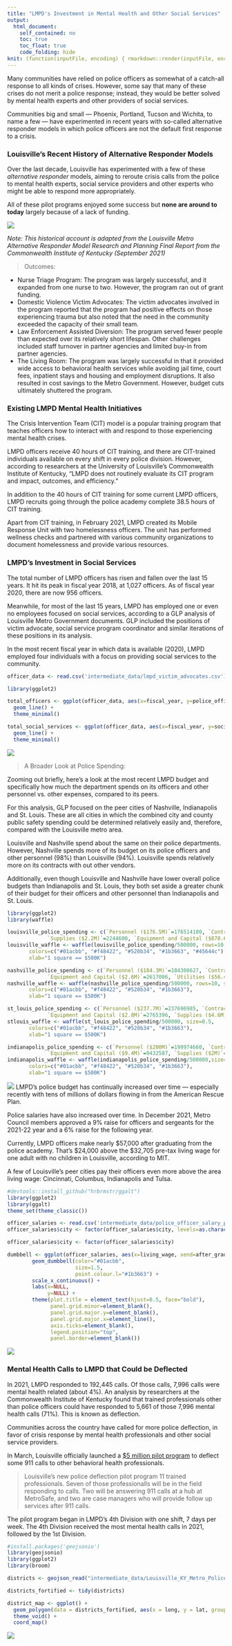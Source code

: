 ```yaml
---
title: "LMPD's Investment in Mental Health and Other Social Services"
output: 
  html_document:
    self_contained: no
    toc: true
    toc_float: true
    code_folding: hide
knit: (function(inputFile, encoding) { rmarkdown::render(inputFile, encoding = encoding, output_file = file.path(dirname(inputFile), 'index.html')) })
---
```


Many communities have relied on police officers as somewhat of a catch-all response to all kinds of crises. However, some say that many of these crises do not merit a police response; instead, they would be better solved by mental health experts and other providers of social services. 

Communities big and small — Phoenix, Portland, Tucson and Wichita, to name a few — have experimented in recent years with so-called alternative responder models in which police officers are not the default first response to a crisis. 

### Louisville's Recent History of Alternative Responder Models
Over the last decade, Louisville has experimented with a few of these *alternative responder* models, aiming to reroute crisis calls from the police to mental health experts, social service providers and other experts who might be able to respond more appropriately. 

All of these pilot programs enjoyed some success but **none are around to today** largely because of a lack of funding. 

![](images/alternative_responder.png)

*Note: This historical account is adapted from the Louisville Metro Alternative Responder Model Research and Planning Final Report from the Commonwealth Institute of Kentucky (September 2021)*

> Outcomes:

* Nurse Triage Program: The program was largely successful, and it expanded from one nurse to two. However, the program ran out of grant funding. 
* Domestic Violence Victim Advocates: The victim advocates involved in the program reported that the program had positive effects on those experiencing trauma but also noted that the need in the community exceeded the capacity of their small team.
* Law Enforcement Assisted Diversion: The program served fewer people than expected over its relatively short lifespan. Other challenges included staff turnover in partner agencies and limited buy-in from partner agencies.
* The Living Room: The program was largely successful in that it provided wide access to behavioral health services while avoiding jail time, court fees, inpatient stays and housing and employment disruptions. It also resulted in cost savings to the Metro Government. However, budget cuts ultimately shuttered the program.

### Existing LMPD Mental Health Initiatives

The Crisis Intervention Team (CIT) model is a popular training program that teaches officers how to interact with and respond to those experiencing mental health crises. 

LMPD officers receive 40 hours of CIT training, and there are CIT-trained individuals available on every shift in every police division. However, according to researchers at the University of Louisville's Commonwealth Institute of Kentucky, "LMPD does not routinely evaluate its CIT program and impact, outcomes, and efficiency."

In addition to the 40 hours of CIT training for some current LMPD officers, LMPD recruits going through the police academy complete 38.5 hours of CIT training. 

Apart from CIT training, in February 2021, LMPD created its Mobile Response Unit with two homelessness officers. The unit has performed wellness checks and partnered with various community organizations to document homelessness and provide various resources. 

### LMPD's Investment in Social Services

The total number of LMPD officers has risen and fallen over the last 15 years. It hit its peak in fiscal year 2018, at 1,027 officers. As of fiscal year 2020, there are now 956 officers. 

Meanwhile, for most of the last 15 years, LMPD has employed one or even no employees focused on social services, according to a GLP analysis of Louisville Metro Government documents. GLP included the positions of victim advocate, social service program coordinator and similar iterations of these positions in its analysis. 

In the most recent fiscal year in which data is available (2020), LMPD employed four individuals with a focus on providing social services to the community. 

```r

officer_data <- read.csv('intermediate_data/lmpd_victim_advocates.csv')

library(ggplot2)

total_officers <- ggplot(officer_data, aes(x=fiscal_year, y=police_officer)) +
  geom_line() + 
  theme_minimal()

total_social_services <- ggplot(officer_data, aes(x=fiscal_year, y=social_services)) +
  geom_line() + 
  theme_minimal()
```
![](images/officers_social_services.png)

> A Broader Look at Police Spending:

Zooming out briefly, here's a look at the most recent LMPD budget and specifically how much the department spends on its officers and other personnel vs. other expenses, compared to its peers. 

For this analysis, GLP focused on the peer cities of Nashville, Indianapolis and St. Louis. These are all cities in which the combined city and county public safety spending could be determined relatively easily and, therefore, compared with the Louisville metro area.

Louisville and Nashville spend about the same on their police departments. However, Nashville spends more of its budget on its police officers and other personnel (98%) than Louisville (94%). Louisville spends relatively more on its contracts with out other vendors. 

Additionally, even though Louisville and Nashville have lower overall police budgets than Indianapolis and St. Louis, they both set aside a greater chunk of their budget for their officers and other personnel than Indianapolis and St. Louis. 

```r

library(ggplot2)
library(waffle)

louisville_police_spending <- c(`Personnel ($176.5M)`=176514100, `Contracts ($8.4M)`=8449200, 
             `Supplies ($2.2M)`=2244600, `Equipment and Capital ($878.6K)`=878600, `Utilities ($30.6K)`=30600)
louisville_waffle <- waffle(louisville_police_spending/500000, rows=10, size=0.5, 
       colors=c("#01acbb", "#f48422", "#520b34", "#1b3663", "#45644c"), 
       xlab="1 square == $500K")

nashville_police_spending <- c(`Personnel ($184.3M)`=184308627, `Contracts ($731K)`=731118, 
             `Equipment and Capital ($2.6M)`=2617006, `Utilities ($56.4K)`=56414)
nashville_waffle <- waffle(nashville_police_spending/500000, rows=10, size=0.5, 
       colors=c("#01acbb", "#f48422", "#520b34", "#1b3663"), 
       xlab="1 square == $500K")

st_louis_police_spending <- c(`Personnel ($237.7M)`=237696985, `Contracts ($18M)`=17950338, 
             `Equipment and Capital ($2.8M)`=2765396, `Supplies ($4.6M)`=4623194)
stlouis_waffle <- waffle(st_louis_police_spending/500000, size=0.5,
       colors=c("#01acbb", "#f48422", "#520b34", "#1b3663"), 
       xlab="1 square == $500K")

indianapolis_police_spending <- c(`Personnel ($200M)`=199974660, `Contracts ($20M)`=20013384, 
             `Equipment and Capital ($9.4M)`=9432587, `Supplies ($2M)`=2002650)
indianapolis_waffle <- waffle(indianapolis_police_spending/500000,size=0.5, 
       colors=c("#01acbb", "#f48422", "#520b34", "#1b3663"), 
       xlab="1 square == $500K")

```

![](images/police_peer_spending.png)
LMPD's police budget has continually increased over time — especially recently with tens of millions of dollars flowing in from the American Rescue Plan. 

Police salaries have also increased over time. In December 2021, Metro Council members approved a 9% raise for officers and sergeants for the 2021-22 year and a 6% raise for the following year. 

Currently, LMPD officers make nearly $57,000 after graduating from the police academy. That's \$24,000 above the \$32,705 pre-tax living wage for one adult with no children in Louisville, according to MIT.

A few of Louisville's peer cities pay their officers even more above the area living wage: Cincinnati, Columbus, Indianapolis and Tulsa. 

```r

#devtools::install_github("hrbrmstr/ggalt")
library(ggplot2)
library(ggalt)
theme_set(theme_classic())

officer_salaries <- read.csv('intermediate_data/police_officer_salary_peers.csv')
officer_salaries$city <- factor(officer_salaries$city, levels=as.character(officer_salaries$city))  

officer_salaries$city <- factor(officer_salaries$city)

dumbbell <- ggplot(officer_salaries, aes(x=living_wage, xend=after_graduation, y=city, group=city)) + 
        geom_dumbbell(color="#01acbb", 
                      size=1.5, 
                      point.colour.l="#1b3663") + 
        scale_x_continuous() + 
        labs(x=NULL, 
             y=NULL) +
        theme(plot.title = element_text(hjust=0.5, face="bold"),
              panel.grid.minor=element_blank(),
              panel.grid.major.y=element_blank(),
              panel.grid.major.x=element_line(),
              axis.ticks=element_blank(),
              legend.position="top",
              panel.border=element_blank())

```

![](images/officer_salaries.png)


### Mental Health Calls to LMPD that Could be Deflected

In 2021, LMPD responded to 192,445 calls. Of those calls, 7,996 calls were mental health related (about 4%). An analysis by researchers at the Commonwealth Institute of Kentucky found that trained professionals other than police officers could have responded to 5,661 of those 7,996 mental health calls (71%). This is known as deflection.

Communities across the country have called for more police deflection, in favor of crisis response by mental health professionals and other social service providers. 

In March, Louisville officially launched a [$5 million pilot program](https://louisvilleky.gov/news/mayor-fischer-announces-official-start-pilot-project-deflect-some-911-calls-non-police) to deflect some 911 calls to other behavioral health professionals.

> Louisville's new police deflection pilot program 11 trained professionals. Seven of those professionalls will be in the field responding to calls. Two will be answering 911 calls at a hub at MetroSafe, and two are case managers who will provide follow up services after 911 calls.

The pilot program began in LMPD's 4th Division with one shift, 7 days per week. The 4th Division received the most mental health calls in 2021, followed by the 1st Division.

```r

#install.packages('geojsonio')
library(geojsonio)
library(ggplot2) 
library(broom)

districts <- geojson_read("intermediate_data/Louisville_KY_Metro_Police_Districts.geojson",  what = "sp")

districts_fortified <- tidy(districts)

district_map <- ggplot() +
  geom_polygon(data = districts_fortified, aes(x = long, y = lat, group = group), fill="white", color="black") +
  theme_void() +
  coord_map()
```

![](images/police_districts_mental_health.png)




